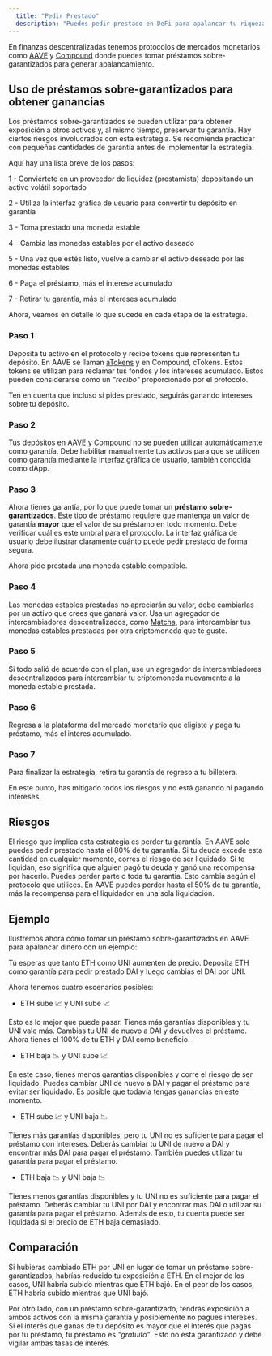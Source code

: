 ```yaml
---
  title: "Pedir Prestado"
  description: "Puedes pedir prestado en DeFi para apalancar tu riqueza."
---
```


En finanzas descentralizadas tenemos protocolos de mercados monetarios como [AAVE](/projects/aave) y [Compound](/projects/compound) donde puedes tomar préstamos sobre-garantizados para generar apalancamiento.

## Uso de préstamos sobre-garantizados para obtener ganancias

Los préstamos sobre-garantizados se pueden utilizar para obtener exposición a otros activos y, al mismo tiempo, preservar tu garantía. Hay ciertos riesgos involucrados con esta estrategia. Se recomienda practicar con pequeñas cantidades de garantía antes de implementar la estrategia.

Aquí hay una lista breve de los pasos:

1 - Conviértete en un proveedor de liquidez (prestamista) depositando un activo volátil soportado

2 - Utiliza la interfaz gráfica de usuario para convertir tu depósito en garantía

3 - Toma prestado una moneda estable

4 - Cambia las monedas estables por el activo deseado

5 - Una vez que estés listo, vuelve a cambiar el activo deseado por las monedas estables

6 - Paga el préstamo, más el interese acumulado

7 - Retirar tu garantía, más el intereses acumulado

Ahora, veamos en detalle lo que sucede en cada etapa de la estrategia.

### Paso 1

Deposita tu activo en el protocolo y recibe tokens que representen tu depósito. En AAVE se llaman [aTokens](https://aave.com/atokens) y en Compound, cTokens. Estos tokens se utilizan para reclamar tus fondos y los intereses acumulado. Estos pueden considerarse como un _"recibo"_ proporcionado por el protocolo.

Ten en cuenta que incluso si pides prestado, seguirás ganando intereses sobre tu depósito.

### Paso 2

Tus depósitos en AAVE y Compound no se pueden utilizar automáticamente como garantía. Debe habilitar manualmente tus activos para que se utilicen como garantía mediante la interfaz gráfica de usuario, también conocida como dApp.

### Paso 3

Ahora tienes garantía, por lo que puede tomar un **préstamo sobre-garantizados**. Este tipo de préstamo requiere que mantenga un valor de garantía **mayor** que el valor de su préstamo en todo momento. Debe verificar cuál es este umbral para el protocolo. La interfaz gráfica de usuario debe ilustrar claramente cuánto puede pedir prestado de forma segura.

Ahora pide prestada una moneda estable compatible.

### Paso 4

Las monedas estables prestadas no apreciarán su valor, debe cambiarlas por un activo que crees que ganará valor. Usa un agregador de intercambiadores descentralizados, como [Matcha](https://matcha.xyz), para intercambiar tus monedas estables prestadas por otra criptomoneda que te guste.

### Paso 5

Si todo salió de acuerdo con el plan, use un agregador de intercambiadores descentralizados para intercambiar tu criptomoneda nuevamente a la moneda estable prestada.

### Paso 6

Regresa a la plataforma del mercado monetario que eligiste y paga tu préstamo, más el interes acumulado.

### Paso 7

Para finalizar la estrategia, retira tu garantía de regreso a tu billetera.

En este punto, has mitigado todos los riesgos y no está ganando ni pagando intereses.

## Riesgos

El riesgo que implica esta estrategia es perder tu garantía. En AAVE solo puedes pedir prestado hasta el 80% de tu garantía. Si tu deuda excede esta cantidad en cualquier momento, corres el riesgo de ser liquidado. Si te liquidan, eso significa que alguien pagó tu deuda y ganó una recompensa por hacerlo. Puedes perder parte o toda tu garantía. Esto cambia según el protocolo que utilices. En AAVE puedes perder hasta el 50% de tu garantía, más la recompensa para el liquidador en una sola liquidación.

## Ejemplo

Ilustremos ahora cómo tomar un préstamo sobre-garantizados en AAVE para apalancar dinero con un ejemplo:

Tú esperas que tanto ETH como UNI aumenten de precio. Deposita ETH como garantía para pedir prestado DAI y luego cambias el DAI por UNI.

Ahora tenemos cuatro escenarios posibles:

- ETH sube 📈 y UNI sube 📈

Esto es lo mejor que puede pasar. Tienes más garantías disponibles y tu UNI vale más. Cambias tu UNI de nuevo a DAI y devuelves el préstamo. Ahora tienes el 100% de tu ETH y DAI como beneficio.

- ETH baja 📉 y UNI sube 📈

En este caso, tienes menos garantías disponibles y corre el riesgo de ser liquidado. Puedes cambiar UNI de nuevo a DAI y pagar el préstamo para evitar ser liquidado. Es posible que todavía tengas ganancias en este momento.

- ETH sube 📈 y UNI baja 📉

Tienes más garantías disponibles, pero tu UNI no es suficiente para pagar el préstamo con intereses. Deberás cambiar tu UNI de nuevo a DAI y encontrar más DAI para pagar el préstamo. También puedes utilizar tu garantía para pagar el préstamo.

- ETH baja 📉 y UNI baja 📉

Tienes menos garantías disponibles y tu UNI no es suficiente para pagar el préstamo. Deberás cambiar tu UNI por DAI y encontrar más DAI o utilizar su garantía para pagar el préstamo. Además de esto, tu cuenta puede ser liquidada si el precio de ETH baja demasiado.

## Comparación

Si hubieras cambiado ETH por UNI en lugar de tomar un préstamo sobre-garantizados, habrías reducido tu exposición a ETH. En el mejor de los casos, UNI habría subido mientras que ETH bajó. En el peor de los casos, ETH habría subido mientras que UNI bajó.

Por otro lado, con un préstamo sobre-garantizado, tendrás exposición a ambos activos con la misma garantía y posiblemente no pagues intereses. Si el interés que ganas de tu depósito es mayor que el interés que pagas por tu préstamo, tu préstamo es _"gratuito"_. Esto no está garantizado y debe vigilar ambas tasas de interés.